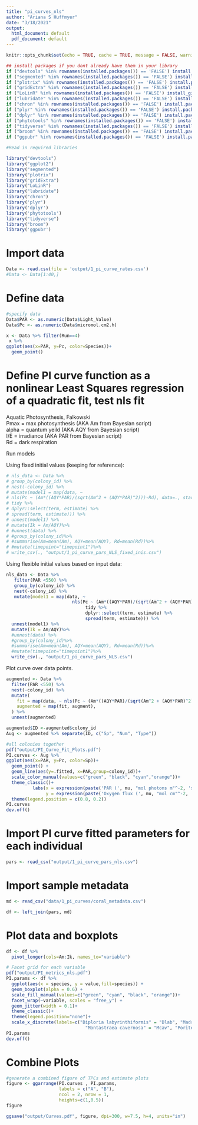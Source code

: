 ```yaml
---
title: "pi_curves_nls"
author: "Ariana S Huffmyer"
date: "3/18/2021"
output:
  html_document: default
  pdf_document: default
---
```


```r
knitr::opts_chunk$set(echo = TRUE, cache = TRUE, message = FALSE, warning = FALSE)
```

```r
## install packages if you dont already have them in your library
if ("devtools" %in% rownames(installed.packages()) == 'FALSE') install.packages('devtools') 
if ("segmented" %in% rownames(installed.packages()) == 'FALSE') install.packages('segmented') 
if ("plotrix" %in% rownames(installed.packages()) == 'FALSE') install.packages('plotrix') 
if ("gridExtra" %in% rownames(installed.packages()) == 'FALSE') install.packages('gridExtra') 
if ("LoLinR" %in% rownames(installed.packages()) == 'FALSE') install_github('colin-olito/LoLinR') 
if ("lubridate" %in% rownames(installed.packages()) == 'FALSE') install.packages('lubridate') 
if ("chron" %in% rownames(installed.packages()) == 'FALSE') install.packages('chron') 
if ("plyr" %in% rownames(installed.packages()) == 'FALSE') install.packages('plyr') 
if ("dplyr" %in% rownames(installed.packages()) == 'FALSE') install.packages('dplyr') 
if ("phytotools" %in% rownames(installed.packages()) == 'FALSE') install.packages('phytotools') 
if ("tidyverse" %in% rownames(installed.packages()) == 'FALSE') install.packages('tidyverse') 
if ("broom" %in% rownames(installed.packages()) == 'FALSE') install.packages('broom') 
if ("ggpubr" %in% rownames(installed.packages()) == 'FALSE') install.packages('ggpubr') 

#Read in required libraries

library("devtools")
library("ggplot2")
library("segmented")
library("plotrix")
library("gridExtra")
library("LoLinR")
library("lubridate")
library("chron")
library('plyr')
library('dplyr')
library('phytotools')
library("tidyverse")
library("broom")
library('ggpubr')
```

# Import data
```r
Data <- read.csv(file = 'output/1_pi_curve_rates.csv')
#Data <- Data[1:40,]
```


# Define data  

```r
#specify data
Data$PAR <- as.numeric(Data$Light_Value)
Data$Pc <- as.numeric(Data$micromol.cm2.h)

x <- Data %>% filter(Run==4)
 x %>%
ggplot(aes(x=PAR, y=Pc, color=Species))+
  geom_point()

```



# Define PI curve function as a nonlinear Least Squares regression of a quadratic fit, test nls fit
Aquatic Photosynthesis, Falkowski   
Pmax = max photosynthesis (AKA Am from Bayesian script)  
alpha = quantum yeild (AKA AQY from Bayesian script)  
I/E = irradiance (AKA PAR from Bayesian script)  
Rd = dark respiration   

Run models 

Using fixed initial values (keeping for reference):  

```r
# nls_data <- Data %>%
# group_by(colony_id) %>%
# nest(-colony_id) %>%
# mutate(model1 = map(data, ~
# nls(Pc ~ (Am*((AQY*PAR)/(sqrt(Am^2 + (AQY*PAR)^2)))-Rd), data=., start=list(Am=0.7,  AQY=0.001, Rd=.4)) %>%
# tidy %>%
# dplyr::select(term, estimate) %>%
# spread(term, estimate))) %>%
# unnest(model1) %>%
# mutate(Ik = Am/AQY)%>%
# #unnest(data) %>%
# #group_by(colony_id)%>%
# #summarise(Am=mean(Am), AQY=mean(AQY), Rd=mean(Rd))%>%
# #mutate(timepoint="timepoint1")%>%
# write_csv(., "output/1_pi_curve_pars_NLS_fixed_inis.csv")
```

Using flexible initial values based on input data:  
```r
nls_data <- Data %>% 
   filter(PAR <550) %>%
   group_by(colony_id) %>%
   nest(-colony_id) %>%
   mutate(model1 = map(data, ~ 
                         nls(Pc ~ (Am*((AQY*PAR)/(sqrt(Am^2 + (AQY*PAR)^2)))-Rd), data=., start=list(Am=(max(.$Pc)-min(.$Pc)),  AQY=0.001, Rd=-min(.$Pc))) %>%
                              tidy %>%
                              dplyr::select(term, estimate) %>% 
                              spread(term, estimate))) %>%
  unnest(model1) %>%
  mutate(Ik = Am/AQY)%>%
  #unnest(data) %>%
  #group_by(colony_id)%>%
  #summarise(Am=mean(Am), AQY=mean(AQY), Rd=mean(Rd))%>%
  #mutate(timepoint="timepoint1")%>%
  write_csv(., "output/1_pi_curve_pars_NLS.csv")
```

Plot curve over data points.  
```r
augmented <- Data %>%
  filter(PAR <550) %>%
  nest(-colony_id) %>% 
  mutate(
    fit = map(data, ~ nls(Pc ~ (Am*((AQY*PAR)/(sqrt(Am^2 + (AQY*PAR)^2)))-Rd), data=., start=list(Am=1.7,  AQY=0.001, Rd=.4))),
    augmented = map(fit, augment),
  ) %>% 
  unnest(augmented)

augmented$ID <-augmented$colony_id
Aug <- augmented %>% separate(ID, c("Sp", "Num", "Type"))

#all colonies together
pdf("output/PI_Curve_Fit_Plots.pdf")
PI.curves <- Aug %>%
ggplot(aes(x=PAR, y=Pc, color=Sp))+
  geom_point() + 
  geom_line(aes(y=.fitted, x=PAR,group=colony_id))+
  scale_color_manual(values=c("green", "black", "cyan","orange"))+
  theme_classic()+
          labs(x = expression(paste('PAR (', mu, "mol photons m"^-2, 's'^-1,")")),
               y = expression(paste('Oxygen flux (', mu, "mol cm"^-2, 'h'^-1,")")))+
  theme(legend.position = c(0.8, 0.2))
PI.curves
dev.off()

```


# Import PI curve fitted parameters for each individual
```r
pars <- read_csv("output/1_pi_curve_pars_nls.csv")
```

# Import sample metadata
```r
md <- read_csv("data/1_pi_curves/coral_metadata.csv")

df <- left_join(pars, md)
```

# Plot data and boxplots
```r

df <- df %>%
  pivot_longer(cols=Am:Ik, names_to="variable")

# Facet grid for each variable
pdf("output/PI_metrics_nls.pdf")
PI.params <- df %>%
  ggplot(aes(x = species, y = value,fill=species)) +
  geom_boxplot(alpha = 0.6) +
  scale_fill_manual(values=c("green", "cyan", "black", "orange"))+
  facet_wrap(~variable, scales = "free_y") +
  geom_jitter(width = 0.1)+
  theme_classic()+
  theme(legend.position="none")+
  scale_x_discrete(labels=c("Diploria labyrinthiformis" = "Dlab", "Madracis decactis" = "Mdec",
                              "Montastraea cavernosa" = "Mcav", "Porites astreoides" = "Past"))
PI.params
dev.off()

```


# Combine Plots
```r

#generate a combined figure of TPCs and estimate plots
figure <- ggarrange(PI.curves , PI.params,
                    labels = c("A", "B"),
                    ncol = 2, nrow = 1,
                    heights=c(1,0.5))
figure

ggsave("output/Curves.pdf", figure, dpi=300, w=7.5, h=4, units="in")

```



